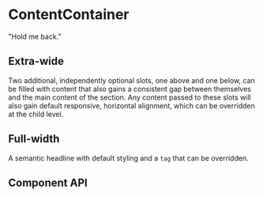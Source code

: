 
# ContentContainer

"Hold me back."

<Preview>
	<Story id='layout-contentcontainer--base-width' />
</Preview>

## Extra-wide

Two additional, independently optional slots, one above and one below, can be filled with content that also gains a consistent gap between themselves and the main content of the section. Any content passed to these slots will also gain default responsive, horizontal alignment, which can be overridden at the child level.

<Preview>
	<Story id='layout-contentcontainer--extra-wide' />
</Preview>

## Full-width

A semantic headline with default styling and a `tag` that can be overridden.

<Preview>
	<Story id='layout-contentcontainer--full-width' />
</Preview>

## Component API

<Props />
